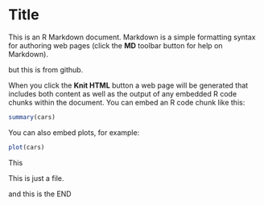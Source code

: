 Title
========================================================

This is an R Markdown document. Markdown is a simple formatting syntax for authoring web pages (click the **MD** toolbar button for help on Markdown).

but this is from github.

When you click the **Knit HTML** button a web page will be generated that includes both content as well as the output of any embedded R code chunks within the document. You can embed an R code chunk like this:

```r
summary(cars)
```

You can also embed plots, for example:

```r
plot(cars)

```


This

This is just a file.


and this is the END

